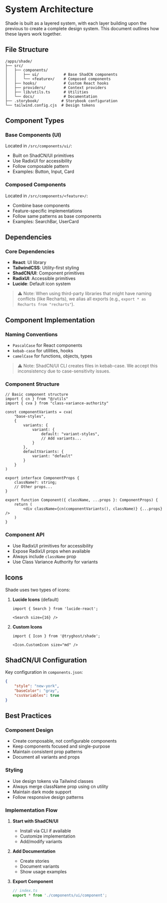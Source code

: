 
<Meta title="Architecture" />

<div className="sb-doc">

# System Architecture

<p className="excerpt">Shade is built as a layered system, with each layer building upon the previous to create a complete design system. This document outlines how these layers work together.</p>

## File Structure

```
/apps/shade/
├── src/
│   ├── components/
│   │   ├── ui/           # Base ShadCN components
│   │   └── <feature>/    # Composed components
│   ├── hooks/            # Custom React hooks
│   ├── providers/        # Context providers
│   ├── lib/utils.ts      # Utilities
│   └── docs/             # Documentation
├── .storybook/          # Storybook configuration
└── tailwind.config.cjs  # Design tokens
```

## Component Types

### Base Components (UI)
Located in `/src/components/ui/`:
- Built on ShadCN/UI primitives
- Use RadixUI for accessibility
- Follow composable pattern
- Examples: Button, Input, Card

### Composed Components
Located in `/src/components/<feature>/`:
- Combine base components
- Feature-specific implementations
- Follow same patterns as base components
- Examples: SearchBar, UserCard

## Dependencies

### Core Dependencies
- **React**: UI library
- **TailwindCSS**: Utility-first styling
- **ShadCN/UI**: Component primitives
- **RadixUI**: Accessible primitives
- **Lucide**: Default icon system

> ⚠️ Note: When using third-party libraries that might have naming conflicts (like Recharts), we alias all exports (e.g., `export * as Recharts from "recharts"`).

## Component Implementation

### Naming Conventions

- `PascalCase` for React components
- `kebab-case` for utilities, hooks
- `camelCase` for functions, objects, types

> ⚠️ Note: ShadCN/UI CLI creates files in kebab-case. We accept this inconsistency due to case-sensitivity issues.

### Component Structure

```tsx
// Basic component structure
import { cn } from "@/utils"
import { cva } from "class-variance-authority"

const componentVariants = cva(
    "base-styles",
    {
        variants: {
            variant: {
                default: "variant-styles",
                // Add variants...
            }
        },
        defaultVariants: {
            variant: "default"
        }
    }
)

export interface ComponentProps {
    className?: string;
    // Other props...
}

export function Component({ className, ...props }: ComponentProps) {
    return (
        <div className={cn(componentVariants(), className)} {...props} />
    )
}
```

### Component API

- Use RadixUI primitives for accessibility
- Expose RadixUI props when available
- Always include `className` prop
- Use Class Variance Authority for variants

## Icons

Shade uses two types of icons:

1. **Lucide Icons** (default)
   ```tsx
   import { Search } from 'lucide-react';

   <Search size={16} />
   ```

2. **Custom Icons**
   ```tsx
   import { Icon } from '@tryghost/shade';

   <Icon.CustomIcon size="md" />
   ```

## ShadCN/UI Configuration

Key configuration in `components.json`:
```json
{
    "style": "new-york",
    "baseColor": "gray",
    "cssVariables": true
}
```

## Best Practices

### Component Design
- Create composable, not configurable components
- Keep components focused and single-purpose
- Maintain consistent prop patterns
- Document all variants and props

### Styling
- Use design tokens via Tailwind classes
- Always merge className prop using cn utility
- Maintain dark mode support
- Follow responsive design patterns

### Implementation Flow

1. **Start with ShadCN/UI**
   - Install via CLI if available
   - Customize implementation
   - Add/modify variants

2. **Add Documentation**
   - Create stories
   - Document variants
   - Show usage examples

3. **Export Component**
   ```ts
   // index.ts
   export * from './components/ui/component';
   ```

</div>

